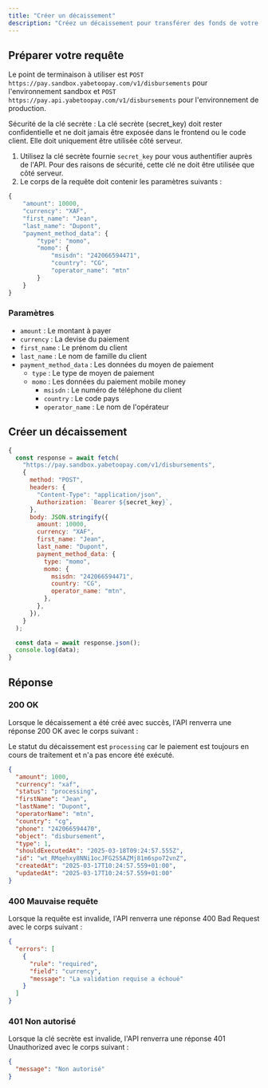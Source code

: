 ```yaml
---
title: "Créer un décaissement"
description: "Créez un décaissement pour transférer des fonds de votre compte vers le compte d'un client"
---
```


## Préparer votre requête

Le point de terminaison à utiliser est `POST https://pay.sandbox.yabetoopay.com/v1/disbursements` pour l'environnement sandbox et `POST https://pay.api.yabetoopay.com/v1/disbursements` pour l'environnement de production.

<Note>
  Sécurité de la clé secrète : La clé secrète (secret_key) doit rester confidentielle et
  ne doit jamais être exposée dans le frontend ou le code client. Elle doit uniquement être utilisée
  côté serveur.
</Note>

1. Utilisez la clé secrète fournie `secret_key` pour vous authentifier auprès de l'API. Pour des raisons de sécurité, cette clé ne doit être utilisée que côté serveur.
2. Le corps de la requête doit contenir les paramètres suivants :

```javascript
{
    "amount": 10000,
    "currency": "XAF",
    "first_name": "Jean",
    "last_name": "Dupont",
    "payment_method_data": {
        "type": "momo",
        "momo": {
            "msisdn": "242066594471",
            "country": "CG",
            "operator_name": "mtn"
        }
    }
}
```

### Paramètres

- `amount` : Le montant à payer
- `currency` : La devise du paiement
- `first_name` : Le prénom du client
- `last_name` : Le nom de famille du client
- `payment_method_data` : Les données du moyen de paiement
  - `type` : Le type de moyen de paiement
  - `momo` : Les données du paiement mobile money
    - `msisdn` : Le numéro de téléphone du client
    - `country` : Le code pays
    - `operator_name` : Le nom de l'opérateur

## Créer un décaissement

```javascript
{
  const response = await fetch(
    "https://pay.sandbox.yabetoopay.com/v1/disbursements",
    {
      method: "POST",
      headers: {
        "Content-Type": "application/json",
        Authorization: `Bearer ${secret_key}`,
      },
      body: JSON.stringify({
        amount: 10000,
        currency: "XAF",
        first_name: "Jean",
        last_name: "Dupont",
        payment_method_data: {
          type: "momo",
          momo: {
            msisdn: "242066594471",
            country: "CG",
            operator_name: "mtn",
          },
        },
      }),
    }
  );

  const data = await response.json();
  console.log(data);
}
```

## Réponse

### 200 OK

Lorsque le décaissement a été créé avec succès, l'API renverra une réponse 200 OK avec le corps suivant :

Le statut du décaissement est `processing` car le paiement est toujours en cours de traitement et n'a pas encore été exécuté.

```json
{
  "amount": 1000,
  "currency": "xaf",
  "status": "processing",
  "firstName": "Jean",
  "lastName": "Dupont",
  "operatorName": "mtn",
  "country": "cg",
  "phone": "242066594470",
  "object": "disbursement",
  "type": 1,
  "shouldExecutedAt": "2025-03-18T09:24:57.555Z",
  "id": "wt_RMqehxy8NNi1ocJFG2SSAZMj81m6spo72vnZ",
  "createdAt": "2025-03-17T10:24:57.559+01:00",
  "updatedAt": "2025-03-17T10:24:57.559+01:00"
}
```

### 400 Mauvaise requête

Lorsque la requête est invalide, l'API renverra une réponse 400 Bad Request avec le corps suivant :

```json
{
  "errors": [
    {
      "rule": "required",
      "field": "currency",
      "message": "La validation requise a échoué"
    }
  ]
}
```

### 401 Non autorisé

Lorsque la clé secrète est invalide, l'API renverra une réponse 401 Unauthorized avec le corps suivant :

```json
{
  "message": "Non autorisé"
}
```

